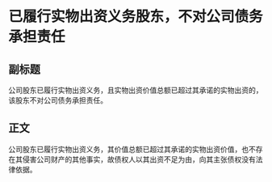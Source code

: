 # 已履行实物出资义务股东，不对公司债务承担责任
## 副标题
公司股东已履行实物出资义务，且实物出资价值总额已超过其承诺的实物出资的，该股东不对公司债务承担责任。
## 正文
公司股东已履行实物出资义务，其价值总额已超过其承诺的实物出资价值，也不存在其侵害公司财产的其他事实，故债权人以其出资不足为由，向其主张债权没有法律依据。